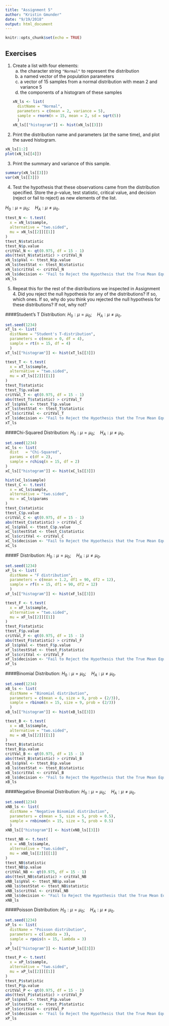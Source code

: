 ```yaml
---
title: "Assignment 5"
author: "Kristin Gmunder"
date: "9/19/2018"
output: html_document
---
```


```r
knitr::opts_chunk$set(echo = TRUE)
```

## Exercises
1. Create a list with four elements:
    a. the character string `"Normal"` to represent the distribution
    b. a named vector of the population parameters
    c. a vector of 15 samples from a normal distribution with mean 2 and variance 5
    d. the components of a histogram of these samples
```R
xN_ls <- list(
  distName = "Normal", 
  parameters = c(mean = 2, variance = 5), 
  sample = rnorm(n = 15, mean = 2, sd = sqrt(5))
  )
xN_ls[["histogram"]] <- hist(xN_ls[[3]])
```
    
2. Print the distribution name and parameters (at the same time), and plot the saved histogram.
```R
xN_ls[1:2]
plot(xN_ls[[4]])
```

3. Print the summary and variance of this sample.
```R
summary(xN_ls[[3]])
var(xN_ls[[3]])
```

4. Test the hypothesis that these observations came from the distribution specified. Store the $p$-value, test statistic, critical value, and decision (reject or fail to reject) as new elements of the list.

$H_0: \mu = \mu_0;\quad H_A: \mu \ne \mu_0.$

```r
ttest_N <- t.test(
  x = xN_ls$sample,
  alternative = "two.sided",
  mu = xN_ls[[2]][[1]]
)
ttest_N$statistic
ttest_N$p.value
critVal_N <- qt(0.975, df = 15 - 1)
abs(ttest_N$statistic) > critVal_N
xN_ls$pVal <- ttest_N$p.value
xN_ls$testStat <- ttest_N$statistic
xN_ls$critVal <- critVal_N
xN_ls$decision <- "Fail to Reject the Hypothesis that the True Mean Equals 2"
xN_ls
```

5. Repeat this for the rest of the distributions we inspected in Assignment 4. Did you reject the null hypothesis for any of the distributions? If so, which ones. If so, why do you think you rejected the null hypothesis for these distributions? If not, why not?

####Student's T Distribution:
$H_0: \mu = \mu_0;\quad H_A: \mu \ne \mu_0.$
```R
set.seed(1234)
xT_ls <- list(
  distName = "Student's T-distribution", 
  parameters = c(mean = 0, df = 4), 
  sample = rt(n = 15, df = 4)
  )
xT_ls[["histogram"]] <- hist(xT_ls[[3]])
```

```r
ttest_T <- t.test(
  x = xT_ls$sample,
  alternative = "two.sided",
  mu = xT_ls[[2]][[1]]
)
ttest_T$statistic
ttest_T$p.value
critVal_T <- qt(0.975, df = 15 - 1)
abs(ttest_T$statistic) > critVal_T
xT_ls$pVal <- ttest_T$p.value
xT_ls$testStat <- ttest_T$statistic
xT_ls$critVal <- critVal_T
xT_ls$decision <- "Fail to Reject the Hypothesis that the True Mean Equals 2"
xT_ls
```

####Chi-Squared Distribution:
$H_0: \mu = \mu_0;\quad H_A: \mu \ne \mu_0.$
```r
set.seed(1234)
xC_ls <- list(
  dist   = "Chi-Squared",
  params = c(df = 2),
  sample = rchisq(n = 15, df = 2)
)
xC_ls[["histogram"]] <- hist(xC_ls[[3]])
```

```R
hist(xC_ls$sample)
ttest_C <- t.test(
  x = xC_ls$sample,
  alternative = "two.sided",
  mu = xC_ls$params
)
ttest_C$statistic
ttest_C$p.value
critVal_C <- qt(0.975, df = 15 - 1)
abs(ttest_C$statistic) > critVal_C
xC_ls$pVal <- ttest_C$p.value
xC_ls$testStat <- ttest_C$statistic
xC_ls$critVal <- critVal_C
xC_ls$decision <- "Fail to Reject the Hypothesis that the True Mean Equals 2"
xC_ls
```

####F Distribution:
$H_0: \mu = \mu_0;\quad H_A: \mu \ne \mu_0.$
```R
set.seed(1234)
xF_ls <- list(
  distName = "F distribution", 
  parameters = c(mean = 1.2, df1 = 90, df2 = 12), 
  sample = rf(n = 15, df1 = 90, df2 = 12)
  )
xF_ls[["histogram"]] <- hist(xF_ls[[3]])
```

```r
ttest_F <- t.test(
  x = xF_ls$sample,
  alternative = "two.sided",
  mu = xF_ls[[2]][[1]]
)
ttest_F$statistic
ttest_F$p.value
critVal_F <- qt(0.975, df = 15 - 1)
abs(ttest_F$statistic) > critVal_F
xF_ls$pVal <- ttest_F$p.value
xF_ls$testStat <- ttest_F$statistic
xF_ls$critVal <- critVal_F
xF_ls$decision <- "Fail to Reject the Hypothesis that the True Mean Equals 1.2"
xF_ls
```

####Binomial Distribution:
$H_0: \mu = \mu_0;\quad H_A: \mu \ne \mu_0.$
```R
set.seed(1234)
xB_ls <- list(
  distName = "Binomial distribution", 
  parameters = c(mean = 6, size = 9, prob = (2/3)), 
  sample = rbinom(n = 15, size = 9, prob = (2/3))
  )
xB_ls[["histogram"]] <- hist(xB_ls[[3]])
```

```r
ttest_B <- t.test(
  x = xB_ls$sample,
  alternative = "two.sided",
  mu = xB_ls[[2]][[1]]
)
ttest_B$statistic
ttest_B$p.value
critVal_B <- qt(0.975, df = 15 - 1)
abs(ttest_B$statistic) > critVal_B
xB_ls$pVal <- ttest_B$p.value
xB_ls$testStat <- ttest_B$statistic
xB_ls$critVal <- critVal_B
xB_ls$decision <- "Fail to Reject the Hypothesis that the True Mean Equals 6"
xB_ls
```

####Negative Binomial Distribution:
$H_0: \mu = \mu_0;\quad H_A: \mu \ne \mu_0.$
```R
set.seed(1234)
xNB_ls <- list(
  distName = "Negative Binomial distribution", 
  parameters = c(mean = 5, size = 5, prob = 0.5), 
  sample = rnbinom(n = 15, size = 5, prob = 0.5)
  )
xNB_ls[["histogram"]] <- hist(xNB_ls[[3]])
```

```r
ttest_NB <- t.test(
  x = xNB_ls$sample,
  alternative = "two.sided",
  mu = xNB_ls[[2]][[1]]
)
ttest_NB$statistic
ttest_NB$p.value
critVal_NB <- qt(0.975, df = 15 - 1)
abs(ttest_NB$statistic) > critVal_NB
xNB_ls$pVal <- ttest_NB$p.value
xNB_ls$testStat <- ttest_NB$statistic
xNB_ls$critVal <- critVal_NB
xNB_ls$decision <- "Fail to Reject the Hypothesis that the True Mean Equals 5"
xNB_ls
```

####Poisson Distribution:
$H_0: \mu = \mu_0;\quad H_A: \mu \ne \mu_0.$
```R
set.seed(1234)
xP_ls <- list(
  distName = "Poisson distribution", 
  parameters = c(lambda = 3), 
  sample = rpois(n = 15, lambda = 3)
  )
xP_ls[["histogram"]] <- hist(xP_ls[[3]])
```

```r
ttest_P <- t.test(
  x = xP_ls$sample,
  alternative = "two.sided",
  mu = xP_ls[[2]][[1]]
)
ttest_P$statistic
ttest_P$p.value
critVal_P <- qt(0.975, df = 15 - 1)
abs(ttest_P$statistic) > critVal_P
xP_ls$pVal <- ttest_P$p.value
xP_ls$testStat <- ttest_P$statistic
xP_ls$critVal <- critVal_P
xP_ls$decision <- "Fail to Reject the Hypothesis that the True Mean Equals 3"
xP_ls
```



